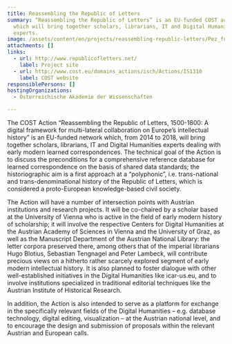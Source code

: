```yaml
---
title: Reassembling the Republic of Letters
summary: “Reassembling the Republic of Letters” is an EU-funded COST action
  which will bring together scholars, librarians, IT and Digital Humanities
  experts.
image: /assets/content/en/projects/reassembling-republic-letters/Pez_fuer_Thumbnail.jpg
attachments: []
links:
  - url: http://www.republicofletters.net/
    label: Project site
  - url: http://www.cost.eu/domains_actions/isch/Actions/IS1310
    label: COST website
responsiblePersons: []
hostingOrganizations:
  - Österreichische Akademie der Wissenschaften

---
```

The COST Action “Reassembling the Republic of Letters, 1500-1800: A digital framework for multi-lateral collaboration on Europe’s intellectual history” is an EU-funded network which, from 2014 to 2018, will bring together scholars, librarians, IT and Digital Humanities experts dealing with early modern learned correspondences. The technical goal of the Action is to discuss the preconditions for a comprehensive reference database for learned correspondence on the basis of shared data standards; the historiographic aim is a first approach at a “polyphonic”, i.e. trans-national and trans-denominational history of the Republic of Letters, which is considered a proto-European knowledge-based civil society.

The Action will have a number of intersection points with Austrian institutions and research projects. It will be co-chaired by a scholar based at the University of Vienna who is active in the field of early modern history of scholarship; it will involve the respective Centers for Digital Humanities at the Austrian Academy of Sciences in Vienna and the University of Graz, as well as the Manuscript Department of the Austrian National Library: the letter corpora preserved there, among others that of the imperial librarians Hugo Blotius, Sebastian Tengnagel and Peter Lambeck, will contribute precious views on a hitherto rather scarcely explored segment of early modern intellectual history. It is also planned to foster dialogue with other well-established initiatives in the Digital Humanities like icar-us.eu, and to involve institutions specialized in traditional editorial techniques like the Austrian Institute of Historical Research.

In addition, the Action is also intended to serve as a platform for exchange in the specifically relevant fields of the Digital Humanities – e.g. database technology, digital editing, visualization – at the Austrian national level, and to encourage the design and submission of proposals within the relevant Austrian and European calls.